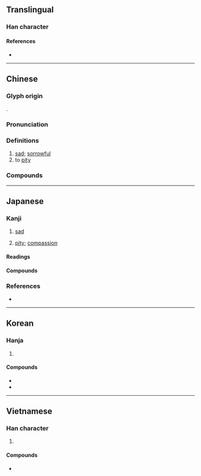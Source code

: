 {{character info}}
==Translingual==

===Han character===
{{Han char|rn=61|rad=心|as=08|sn=12|four=11331|canj=LYP|ids=⿱非心}}

====References====
* {{Han ref|kx=0388.370|dkj=10720|dj=0721.290|hdz=42310.040|uh=60B2|ud=24754|bh=B464|bd=46180}}

----

==Chinese==
{{zh-forms}}

===Glyph origin===
{{Han etym}}
{{Han compound|非|心|c1=p|c2=s|t2=heart; thought; emotion|ls=psc}}.

===Pronunciation===
{{zh-pron
|m=bēi
|m-s=
|c=bei1
|c-t=
|g=
|h=pfs=pî
|j=
|mb=
|md=pĭ
|mn=pi
|mn-t=bui1
|w=1pe
|x=
|mc=y
|oc=y
|cat=a,v
}}

===Definitions===
{{zh-hanzi}}

# [[sad]]; [[sorrowful]]
# to [[pity]]

===Compounds===
{{zh-der|慈悲殺人|悲喜交加|悲楚|悲憤填膺|大悲心|大發慈悲|悲喜交集|悲嘆|大悲咒|悲憐|悲嚎|悲歡歲月|大悲|悲辛|悲思|悲悽|悲不自勝|悲慘世界|可悲|悲懷|悲笳|悲風|悲吒|悲觀主義|悲從中來|悲悲戚戚|傷悲|悲啼|慷慨悲歌|慈悲為本|慈悲為懷|慈悲|悲痛|悲劇反諷|悲回風|悲劇|悲鳴|悲酸|悲觀|悲號|悲聲|悲秋傷春|悲秋|悲田院|悲犬咸陽|悲涼|悲泣|悲泗淋漓|悲歡離合|悲歡聚散|悲歡合散|悲歡|悲歎|悲智|悲摧|悲戚|悲憫|悲憤|悲憂|悲慟|悲愴|悲感|悲愁|悲情|悲悼|悲悲切切|悲寂|悲天憫人|悲壯|悲喜兼集|悲喜交至|悲喜交并|悲喜交切|悲哀|悲傷|悲不可抑|悲願|悲憤詩|含悲|悲痛欲絕|悲田|悲傷感|悲喜|悲谷|性格悲劇|大悲水|悲篥|大放悲聲|大慈大悲|大悲懺|悲天院|悲歌慷慨|含悲忍淚|悲心|悲慘|悲歌|悲咽|悲喜劇|悲苦|悲切|兔死狐悲|樂極則悲|樂極生悲|樂極悲來|打悲阿|狐兔之悲|樂極悲生|發悲|狐死兔悲|打悲|睹物興悲|茹泣吞悲|鼓琴悲|風木含悲|翟子悲|霸王悲歌|風樹之悲|轉悲為喜|離合悲歡|銜悲茹恨|遙悲|興盡悲來}}

----

==Japanese==

===Kanji===
{{ja-kanji|grade=3|rs=心08}}

# [[sad]]
#: {{ant|ja|楽}}
# [[pity]]; [[compassion]]

====Readings====
{{ja-readings
|goon=ひ<ひ
|kanon=ひ<ひ
|kun=かな-し.い, かな-しむ, あわ-れみ<あは-れみ, かな-しみ, なげ-く
}}

====Compounds====
{{col2-u|ja
|{{ja-r|悲%夫|かなし.い% かな}}
|{{ja-r|悲%哀|ひ%あい}}
|{{ja-r|悲%恚|ひ%い}}
|{{ja-r|悲%鬱|ひ%うつ}}
|{{ja-r|悲%運|ひ%うん}}
|{{ja-r|悲%咽|ひ%えつ}}
|{{ja-r|悲%怨|ひ%えん}}
|{{ja-r|悲%音|ひ%おん}}
|{{ja-r|悲%笳|ひ%か}}
|{{ja-r|悲%歌|ひ%か}}
|{{ja-r|悲%懐|ひ%かい}}
|{{ja-r|悲%慨|ひ%がい}}
|{{ja-r|悲%角|ひ%かく}}
|{{ja-r|悲%感|ひ%かん}}
|{{ja-r|悲%憾|ひ%かん}}
|{{ja-r|悲%歓|ひ%かん}}
|{{ja-r|悲%願|ひ%がん}}
|{{ja-r|悲%喜|ひ%き|joys and sorrows}}
|{{ja-r|悲%愧|ひ%き}}
|{{ja-r|悲%泣|ひ%きゅう}}
|{{ja-r|悲%疚|ひ%きゅう}}
|{{ja-r|悲%境|ひ%きょう}}
|{{ja-r|悲%響|ひ%きょう}}
|{{ja-r|悲%曲|ひ%きょく}}
|{{ja-r|悲%欣|ひ%きん}}
|{{ja-r|悲%吟|ひ%ぎん}}
|{{ja-r|悲%苦|ひ%く}}
|{{ja-r|悲%劇|ひ%げき|tragedy}}
|{{ja-r|悲%絃|ひ%げん}}
|{{ja-r|悲%哭|ひ%こく}}
|{{ja-r|悲%恨|ひ%こん}}
|{{ja-r|悲%懇|ひ%こん}}
|{{ja-r|悲%嗟|ひ%さ}}
|{{ja-r|悲%酸|ひ%さん}}
|{{ja-r|悲%惨|ひ%さん}}
|{{ja-r|悲%慙|ひ%ざん}}
|{{ja-r|悲%思|ひ%し}}
|{{ja-r|悲%詩|ひ%し}}
|{{ja-r|悲%羞|ひ%しゅう}}
|{{ja-r|悲%秋|ひ%しゅう}}
|{{ja-r|悲%商|ひ%しょう}}
|{{ja-r|悲%嘯|ひ%しょう}}
|{{ja-r|悲%傷|ひ%しょう}}
|{{ja-r|悲%色|ひ%しょく}}
|{{ja-r|悲%辛|ひ%しん}}
|{{ja-r|悲%声|ひ%せい}}
|{{ja-r|悲%悽|ひ%せい}}
|{{ja-r|悲%惜|ひ%せき}}
|{{ja-r|悲%戚|ひ%せき}}
|{{ja-r|悲%切|ひ%せつ}}
|{{ja-r|悲%楚|ひ%そ}}
|{{ja-r|悲%壮|ひ%そう}}
|{{ja-r|悲%愴|ひ%そう}}
|{{ja-r|悲%惻|ひ%そく}}
|{{ja-r|悲%咜|ひ%た}}
|{{ja-r|悲%歎|ひ%たん}}
|{{ja-r|悲%怛|ひ%たん}}
|{{ja-r|悲%悵|ひ%ちょう}}
|{{ja-r|悲%腸|ひ%ちょう}}
|{{ja-r|悲%調|ひ%ちょう}}
|{{ja-r|悲%痛|ひ%つう}}
|{{ja-r|悲%啼|ひ%てい}}
|{{ja-r|悲%田|ひ%でん}}
|{{ja-r|悲%怒|ひ%ど}}
|{{ja-r|悲%悼|ひ%とう}}
|{{ja-r|悲%慟|ひ%どう}}
|{{ja-r|悲%動|ひ%どう}}
|{{ja-r|悲%念|ひ%ねん}}
|{{ja-r|悲%悩|ひ%のう}}
|{{ja-r|悲%訃|ひ%ふ}}
|{{ja-r|悲%風|ひ%ふう}}
|{{ja-r|悲%憤|ひ%ふん}}
|{{ja-r|悲%母|ひ%ぼ}}
|{{ja-r|悲%慕|ひ%ぼ}}
|{{ja-r|悲%報|ひ%ほう}}
|{{ja-r|悲%懣|ひ%まん}}
|{{ja-r|悲%鳴|ひ%めい|scream}}
|{{ja-r|悲%母|ひ%も}}
|{{ja-r|悲%栗|ひ%りつ}}
|{{ja-r|悲%涼|ひ%りょう}}
|{{ja-r|悲%寥|ひ%りょう}}
|{{ja-r|悲%涙|ひ%るい}}
|{{ja-r|悲%恋|ひ%れん}}
|{{ja-r|悲%憐|ひ%れん}}
|{{ja-r|悲%話|ひ%わ}}
|{{ja-r|悲%惋|ひ%わん}}
|{{ja-l|自悲}}
|{{ja-r|慈%悲|じ%ひ}}
|{{ja-r|酒%悲|しゅ%ひ}}
|{{ja-l|春悲}}
|{{ja-l|所悲}}
|{{ja-r|傷%悲|しょう%ひ}}
|{{ja-l|清悲}}
|{{ja-l|積悲}}
|{{ja-l|楚悲}}
|{{ja-l|長悲}}
|{{ja-l|風悲}}
|{{ja-l|幽悲}}
}}

===References===
* {{R:Jitsu}}

----

==Korean==

===Hanja===
{{ko-hanja|슬프다|슬플|비}}

# {{hanja form of|비|[[sad]]}}

====Compounds====
* {{ko-l|비극|[[tragedy]]|悲劇}}
* {{ko-l|비명|[[scream]]|悲鳴}}

----

==Vietnamese==

===Han character===
{{vi-readings|reading=bi, bây, bầy, bay|rs=心08}}

# {{rfdef|vi|sort=心08}}

====Compounds====
* {{l|vi|悲𣇞|tr=[[bây giờ]]}}